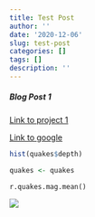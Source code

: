 ```yaml
---
title: Test Post
author: ''
date: '2020-12-06'
slug: test-post
categories: []
tags: []
description: ''
---
```


##### Blog Post 1 
[Link to project 1](/project1/)

[Link to google](https://www.google.com)

```r
hist(quakes$depth)
```


```r
quakes <- quakes
```


```python
r.quakes.mag.mean()
```


![](/post/2020-12-06-test-post_files/yes again.jpg)

